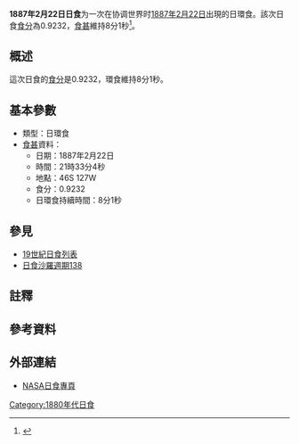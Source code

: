 {{Infobox Solar eclipse
| Year        = 1887
| Month       = 2
| Day         = 22
| Type        = 日環食
| Image       = SE1887Feb22A.png
| Image size  = 200px
| Image intro = 1887年2月22日日環食路徑圖
  <!--   日食資料   -->
| Gamma       = -0.6040
| Mag         = 0.9232
| Saros       = [[日食沙羅週期138|138]]
| Saros total = 
| Saros seq   = 
  <!--     食甚     -->
| Duration    = 8分1秒
| Location    = 
| Coords      = 
| Width       = 362公里
  <!--   開始時間   -->
| Partial     = 
| Start type  = 
| Centre      = 
| Greatest    = 21:33:04
  <!--     倒數     -->
| hour        = 21
| minute      = 33
| second      = 04
| Duration_s  = 
}}
'''1887年2月22日日食'''为一次在协调世界时[[1887年|1887年]][[2月22日|2月22日]]出現的日環食。該次日食[[食分|食分]]為0.9232，[[食甚|食甚]]維持8分1秒<ref name="nasa_catalog_list">{{cite web |url=http://eclipse.gsfc.nasa.gov/SEcat5/SE1801-1900.html |title=Catalog of Solar Eclipses: 1801 to 1900 |language=en |publisher=[[NASA|NASA]] |accessdate=2009-07-26 |archiveurl=https://web.archive.org/web/20150112204733/http://eclipse.gsfc.nasa.gov/SEcat5/SE1801-1900.html |archivedate=2015-01-12 |deadurl=no }}</ref>。

== 概述 ==
這次日食的[[食分|食分]]是0.9232，環食維持8分1秒。

== 基本參數 ==
{{NoteUTC}}
* 類型：日環食
*[[食甚|食甚]]資料：
** 日期：1887年2月22日
** 時間：21時33分4秒 
** 地點：46S 127W
** 食分：0.9232
** 日環食持續時間：8分1秒

== 參見 ==
{{日食主題}}
* [[19世紀日食列表|19世紀日食列表]]
* [[日食沙羅週期138|日食沙羅週期138]]

== 註釋 ==
{{NoteFoot}}

== 參考資料 ==
{{reflist}}

== 外部連結 ==
* [http://eclipse.gsfc.nasa.gov/solar.html NASA日食專頁]{{Wayback|url=http://eclipse.gsfc.nasa.gov/solar.html |date=20190108200537 }}{{en icon}}

{{日食}}

[[Category:1880年代日食|Category:1880年代日食]]


{{Eclipse-stub}}